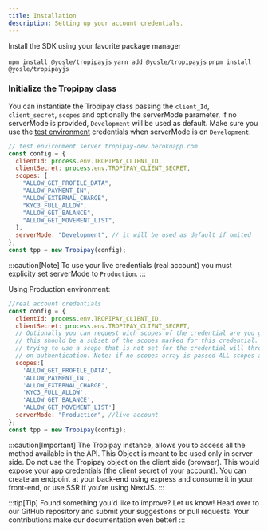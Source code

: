 ```yaml
---
title: Installation
description: Setting up your account credentials.
---
```



Install the SDK using your favorite package manager

<Tabs>
  <TabItem label="npm">
    <code>npm install @yosle/tropipayjs</code>
  </TabItem>
  <TabItem label="yarn">
    <code>yarn add @yosle/tropipayjs</code>
  </TabItem>
  <TabItem label="pnpm">
    <code>pnpm install @yosle/tropipayjs</code>
  </TabItem>
</Tabs>

### Initialize the Tropipay class

You can instantiate the Tropipay class passing the `client_Id`,
`client_secret`, `scopes` and optionally the serverMode parameter,
if no serverMode is provided, `Development` will be used as default.
Make sure you use the [test environment](https://tropipay-dev.herokuapp.com) credentials when serverMode is on `Development`.

```javascript
// test environment server tropipay-dev.herokuapp.com
const config = {
  clientId: process.env.TROPIPAY_CLIENT_ID,
  clientSecret: process.env.TROPIPAY_CLIENT_SECRET,
  scopes: [
    "ALLOW_GET_PROFILE_DATA",
    "ALLOW_PAYMENT_IN",
    "ALLOW_EXTERNAL_CHARGE",
    "KYC3_FULL_ALLOW",
    "ALLOW_GET_BALANCE",
    "ALLOW_GET_MOVEMENT_LIST",
  ],
  serverMode: "Development", // it will be used as default if omited
};
const tpp = new Tropipay(config);
```

:::caution[Note]
To use your live credentials (real account) you must explicity set serverMode to `Production`.
:::

Using Production environment:

```javascript
//real account credentials
const config = {
  clientId: process.env.TROPIPAY_CLIENT_ID,
  clientSecret: process.env.TROPIPAY_CLIENT_SECRET,
  // Optionally you can request wich scopes of the credential are you gonna use.
  // this should be a subset of the scopes marked for this credential.
  // trying to use a scope that is not set for the credential will throw error
  // on authentication. Note: if no scopes array is passed ALL scopes are requested!
  scopes:[
    'ALLOW_GET_PROFILE_DATA',
    'ALLOW_PAYMENT_IN',
    'ALLOW_EXTERNAL_CHARGE',
    'KYC3_FULL_ALLOW',
    'ALLOW_GET_BALANCE',
    'ALLOW_GET_MOVEMENT_LIST']
  serverMode: "Production", //live account
};
const tpp = new Tropipay(config);
```

:::caution[Important]
The Tropipay instance, allows you to access all the method available in the API.
This Object is meant to be used only in server side.
Do not use the Tropipay object on the client side (browser).
This would expose your app credentials (the client secret of your account).
You can create an endpoint at your back-end using express and consume it in your front-end,
or use SSR if you're using NextJS.
:::

:::tip[Tip]
Found something you'd like to improve? Let us know! Head over to our GitHub repository and submit your suggestions or pull requests. Your contributions make our documentation even better!
:::
